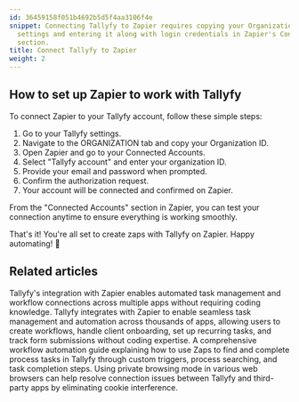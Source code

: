 ```yaml
---
id: 36459158f051b4692b5d5f4aa3106f4e
snippet: Connecting Tallyfy to Zapier requires copying your Organization ID from Tallyfy
  settings and entering it along with login credentials in Zapier's Connected Accounts
  section.
title: Connect Tallyfy to Zapier
weight: 2
---
```


## How to set up Zapier to work with Tallyfy

To connect Zapier to your Tallyfy account, follow these simple steps:

1. Go to your Tallyfy settings.
2. Navigate to the ORGANIZATION tab and copy your Organization ID.
3. Open Zapier and go to your Connected Accounts.
4. Select "Tallyfy account" and enter your organization ID.
5. Provide your email and password when prompted.
6. Confirm the authorization request.
7. Your account will be connected and confirmed on Zapier.

From the "Connected Accounts" section in Zapier, you can test your connection anytime to ensure everything is working smoothly.

That's it! You're all set to create zaps with Tallyfy on Zapier. Happy automating! 🚀


## Related articles
<CardGrid>
<LinkTitleCard header="<b>Middleware > Zapier</b>" href="/products/pro/integrations/middleware/zapier/" > Tallyfy's integration with Zapier enables automated task management and workflow connections across multiple apps without requiring coding knowledge. </LinkTitleCard>
<LinkTitleCard header="<b>Zapier > Tallyfy & Zapier</b>" href="/products/pro/integrations/middleware/zapier/how-can-i-improve-task-management-with-tallyfy/" > Tallyfy integrates with Zapier to enable seamless task management and automation across thousands of apps, allowing users to create workflows, handle client onboarding, set up recurring tasks, and track form submissions without coding expertise. </LinkTitleCard>
<LinkTitleCard header="<b>Zapier > Automate tasks in Tallyfy using zaps</b>" href="/products/pro/integrations/middleware/zapier/how-to-automate-tasks-in-tallyfy-using-zaps/" > A comprehensive workflow automation guide explaining how to use Zaps to find and complete process tasks in Tallyfy through custom triggers, process searching, and task completion steps. </LinkTitleCard>
<LinkTitleCard header="<b>Miscellaneous > Connect Tallyfy to Other Apps Using Private Browsing</b>" href="/products/pro/miscellaneous/how-to-connect-tallyfy-to-other-apps-using-private-browsing/" > Using private browsing mode in various web browsers can help resolve connection issues between Tallyfy and third-party apps by eliminating cookie interference. </LinkTitleCard>
</CardGrid>